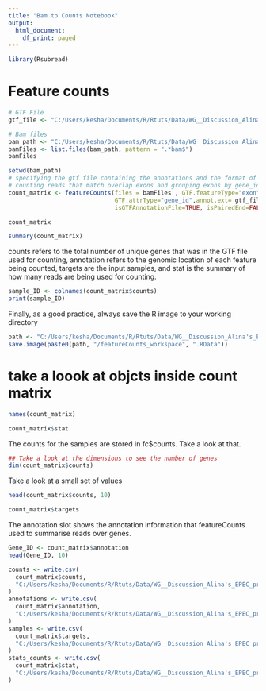 ---
title: "Bam to Counts Notebook"
output:
  html_document:
    df_print: paged
---


```{r}
library(Rsubread)
```


# Feature counts
```{r}
# GTF File
gtf_file <- "C:/Users/kesha/Documents/R/Rtuts/Data/WG__Discussion_Alina's_EPEC_project/bam/Mus_musculus.GRCm38.102.gtf"
```

```{r}
# Bam files
bam_path <- "C:/Users/kesha/Documents/R/Rtuts/Data/WG__Discussion_Alina's_EPEC_project/bam/"
bamFiles <- list.files(bam_path, pattern = ".*bam$")
bamFiles
```

```{r}
setwd(bam_path)
# specifying the gtf file containing the annotations and the format of the file
# counting reads that match overlap exons and grouping exons by gene_id
count_matrix <- featureCounts(files = bamFiles , GTF.featureType="exon",
                              GTF.attrType="gene_id",annot.ext= gtf_file, 
                              isGTFAnnotationFile=TRUE, isPairedEnd=FALSE) 
```


```{r}
count_matrix
```




```{r}
summary(count_matrix)
```
counts refers to the total number of unique genes that was in the GTF file used for counting,
annotation refers to the genomic location of each feature being counted, 
targets are the input samples, and 
stat is the summary of how many reads are being used for counting.


```{r}
sample_ID <- colnames(count_matrix$counts) 
print(sample_ID)
```

Finally, as a good practice, always save the R image to your working directory
```{r}
path <- "C:/Users/kesha/Documents/R/Rtuts/Data/WG__Discussion_Alina's_EPEC_project/"
save.image(paste0(path, "/featureCounts_workspace", ".RData"))

```

# take a loook at objcts inside count matrix

```{r}
names(count_matrix)
```
```{r}
count_matrix$stat
```

The counts for the samples are stored in fc$counts. Take a look at that.

```{r}
## Take a look at the dimensions to see the number of genes
dim(count_matrix$counts)
```
Take a look at a small set of values

```{r}
head(count_matrix$counts, 10)
```

```{r}
count_matrix$targets
```



The annotation slot shows the annotation information that featureCounts used to summarise reads over genes.
```{r}
Gene_ID <- count_matrix$annotation
head(Gene_ID, 10)
```

```{r}
counts <- write.csv(
  count_matrix$counts,
  "C:/Users/kesha/Documents/R/Rtuts/Data/WG__Discussion_Alina's_EPEC_project/fc/counts.csv"
)
annotations <- write.csv(
  count_matrix$annotation,
  "C:/Users/kesha/Documents/R/Rtuts/Data/WG__Discussion_Alina's_EPEC_project/fc/annotation.csv"
)
samples <- write.csv(
  count_matrix$targets,
  "C:/Users/kesha/Documents/R/Rtuts/Data/WG__Discussion_Alina's_EPEC_project/fc/samples.csv"
)
stats_counts <- write.csv(
  count_matrix$stat,
  "C:/Users/kesha/Documents/R/Rtuts/Data/WG__Discussion_Alina's_EPEC_project/fc/stats_counts.csv"
)
```




























